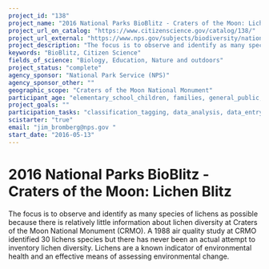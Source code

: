 ```yaml
---
project_id: "138"
project_name: "2016 National Parks BioBlitz - Craters of the Moon: Lichen Blitz"
project_url_on_catalog: "https://www.citizenscience.gov/catalog/138/"
project_url_external: "https://www.nps.gov/subjects/biodiversity/national-parks-bioblitz.htm"
project_description: "The focus is to observe and identify as many species of lichens as possible because there is relatively little information about lichen diversity at Craters of the Moon National Monument (CRMO). A 1988 air quality study at CRMO identified 30 lichens species but there has never been an actual attempt to inventory lichen diversity. Lichens are a known indicator of environmental health and an effective means of assessing environmental change."
keywords: "BioBlitz, Citizen Science"
fields_of_science: "Biology, Education, Nature and outdoors"
project_status: "complete"
agency_sponsor: "National Park Service (NPS)"
agency_sponsor_other: ""
geographic_scope: "Craters of the Moon National Monument"
participant_age: "elementary_school_children, families, general_public, middle_school_children, targeted_group, teens"
project_goals: ""
participation_tasks: "classification_tagging, data_analysis, data_entry, finding_entities, identification, learning, observation, site_selection_description, specimen_sample_collection"
scistarter: "true"
email: "jim_bromberg@nps.gov "
start_date: "2016-05-13"
---
```


# 2016 National Parks BioBlitz - Craters of the Moon: Lichen Blitz

The focus is to observe and identify as many species of lichens as possible because there is relatively little information about lichen diversity at Craters of the Moon National Monument (CRMO). A 1988 air quality study at CRMO identified 30 lichens species but there has never been an actual attempt to inventory lichen diversity. Lichens are a known indicator of environmental health and an effective means of assessing environmental change.

